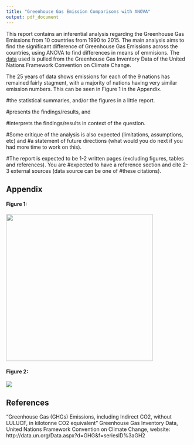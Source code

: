 ```yaml
---
title: "Greenhouse Gas Emission Comparisons with ANOVA"
output: pdf_document
---
```


This report contains an inferential analysis regarding the Greenhouse Gas Emissions from 10 countries from 1990 to 2015. The main analysis aims to find the significant difference of Greenhouse Gas Emissions across the countries, using ANOVA to find differences in means of emmisions. The [data]("http://data.un.org/Data.aspx?d=GHG&f=seriesID%3aGH2") used is pulled from the Greenhouse Gas Inventory Data of the United Nations Framework Convention on Climate Change. 

The 25 years of data shows emissions for each of the 9 nations has remained fairly stagment, with a majority of nations having very similar emission numbers. This can be seen in Figure 1 in the Appendix. 



#the statistical summaries, and/or the figures in a little report. 
 
 
#presents the findings/results, and 

#interprets the findings/results in context of the question. 


#Some critique of the analysis is also expected (limitations, assumptions, etc) and 
#a statement of future directions (what would you do next if you had more time to work on this). 

#The report is expected to be 1-2 written pages (excluding figures, tables and references). You are #expected to have a reference section and cite 2-3 external sources (data source can be one of #these citations).


## Appendix

#### Figure 1:
![](fig/GHG_exploreView.png){width=400px}

#### Figure 2:
![](fig/GH_boxplot.png)

## References

"Greenhouse Gas (GHGs) Emissions, including Indirect CO2, without LULUCF, in kilotonne CO2 equivalent" Greenhouse Gas Inventory Data, United Nations Framework Convention on Climate Change, website: http://data.un.org/Data.aspx?d=GHG&f=seriesID%3aGH2

